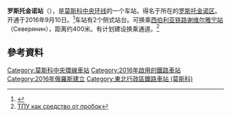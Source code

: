 {{expand|time=2016-11-19T12:03:26+00:00}}
{{Infobox station 
|name          = 羅斯托金諾
|native_name   = Ростокино
|native_name_lang=ru
|type          = Moscow Metro station
|image         =
|image_size    = 
|image_caption = 
|address       = 
|latitude      = 55.8395
|longitude     = 37.6676
|coordinates_display = yes
|line          = {{MOSMETRO-bull|14}} [[莫斯科中央環線|莫斯科中央環線]]
|other         = 
|structure     = 
|platform      = 2個[[側式月台|側式月台]]
|depth         = 
|levels        = 1
|tracks        = 2
|parking       = 
|opened        = 2016年9月10日
|closed        = 
|rebuilt       = 
|ADA           = 
|code          = 
|owned         = 
|zone          = 
|former        = 
|passengers    = 
|pass_year     = 
|pass_percent  = 
|pass_system   = 
|mpassengers   = 
}}
'''罗斯托金诺站'''（{{lang-rus|Ростокино|Rostokino}}），是[[莫斯科中央环线|莫斯科中央环线]]的一个车站。得名于所在的[[罗斯托金诺区|罗斯托金诺区]]。开通于2016年9月10日。<ref>{{cite web|url=http://www.m24.ru/articles/114976|title=Опубликована новая схема метро с МЦК|date=2016-08-31|publisher=[[Москва_24|Москва 24]]|accessdate=2016-09-01|archive-date=2016-09-01|archive-url=https://web.archive.org/web/20160901150758/http://www.m24.ru/articles/114976|dead-url=no}}</ref>车站有2个侧式站台。可换乘[[西伯利亚铁路|西伯利亚铁路]][[谢维尔雅宁站|谢维尔雅宁站]]（Северянин），距离约400米。有计划建设换乘通道。<ref>[http://rcmm.ru/ekonomika-i-biznes/22192-tpu-kak-sredstvo-ot-probok.html ТПУ как средство от пробок]</ref>
== 參考資料 ==
{{Reflist}}

{{莫斯科中央环线}}
[[Category:莫斯科中央環線車站|Category:莫斯科中央環線車站]]
[[Category:2016年啟用的鐵路車站|Category:2016年啟用的鐵路車站]]
[[Category:2016年俄羅斯建立|Category:2016年俄羅斯建立]]
[[Category:東北行政區鐵路車站_(莫斯科)|Category:東北行政區鐵路車站 (莫斯科)]]